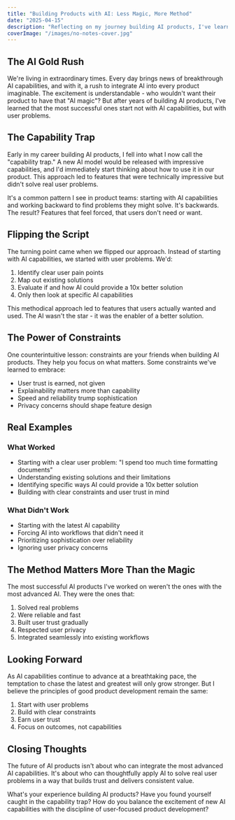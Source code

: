 ```yaml
---
title: "Building Products with AI: Less Magic, More Method"
date: "2025-04-15"
description: "Reflecting on my journey building AI products, I've learned that success comes not from chasing the latest AI capabilities, but from a methodical focus on user problems and thoughtful integration of AI as a solution."
coverImage: "/images/no-notes-cover.jpg"
---
```


## The AI Gold Rush

We're living in extraordinary times. Every day brings news of breakthrough AI capabilities, and with it, a rush to integrate AI into every product imaginable. The excitement is understandable - who wouldn't want their product to have that "AI magic"? But after years of building AI products, I've learned that the most successful ones start not with AI capabilities, but with user problems.

## The Capability Trap

Early in my career building AI products, I fell into what I now call the "capability trap." A new AI model would be released with impressive capabilities, and I'd immediately start thinking about how to use it in our product. This approach led to features that were technically impressive but didn't solve real user problems.

It's a common pattern I see in product teams: starting with AI capabilities and working backward to find problems they might solve. It's backwards. The result? Features that feel forced, that users don't need or want.

## Flipping the Script

The turning point came when we flipped our approach. Instead of starting with AI capabilities, we started with user problems. We'd:

1. Identify clear user pain points
2. Map out existing solutions
3. Evaluate if and how AI could provide a 10x better solution
4. Only then look at specific AI capabilities

This methodical approach led to features that users actually wanted and used. The AI wasn't the star - it was the enabler of a better solution.

## The Power of Constraints

One counterintuitive lesson: constraints are your friends when building AI products. They help you focus on what matters. Some constraints we've learned to embrace:

- User trust is earned, not given
- Explainability matters more than capability
- Speed and reliability trump sophistication
- Privacy concerns should shape feature design

## Real Examples

### What Worked

- Starting with a clear user problem: "I spend too much time formatting documents"
- Understanding existing solutions and their limitations
- Identifying specific ways AI could provide a 10x better solution
- Building with clear constraints and user trust in mind

### What Didn't Work

- Starting with the latest AI capability
- Forcing AI into workflows that didn't need it
- Prioritizing sophistication over reliability
- Ignoring user privacy concerns

## The Method Matters More Than the Magic

The most successful AI products I've worked on weren't the ones with the most advanced AI. They were the ones that:

1. Solved real problems
2. Were reliable and fast
3. Built user trust gradually
4. Respected user privacy
5. Integrated seamlessly into existing workflows

## Looking Forward

As AI capabilities continue to advance at a breathtaking pace, the temptation to chase the latest and greatest will only grow stronger. But I believe the principles of good product development remain the same:

1. Start with user problems
2. Build with clear constraints
3. Earn user trust
4. Focus on outcomes, not capabilities

## Closing Thoughts

The future of AI products isn't about who can integrate the most advanced AI capabilities. It's about who can thoughtfully apply AI to solve real user problems in a way that builds trust and delivers consistent value.

What's your experience building AI products? Have you found yourself caught in the capability trap? How do you balance the excitement of new AI capabilities with the discipline of user-focused product development? 